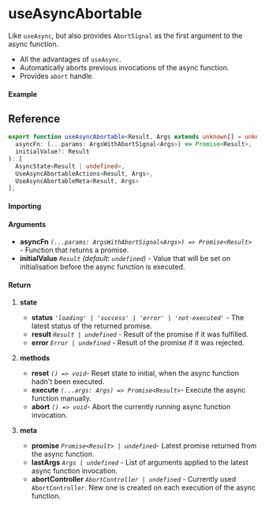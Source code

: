 
<Meta title="Side-effect/useAsyncAbortable" component={Example} />

# useAsyncAbortable

Like `useAsync`, but also provides `AbortSignal` as the first argument to the async function.

- All the advantages of `useAsync`.
- Automatically aborts previous invocations of the async function.
- Provides `abort` handle.

#### Example

<Canvas>
  <Story story={Example} inline />
</Canvas>

## Reference

```ts
export function useAsyncAbortable<Result, Args extends unknown[] = unknown[]>(
  asyncFn: (...params: ArgsWithAbortSignal<Args>) => Promise<Result>,
  initialValue?: Result
): [
  AsyncState<Result | undefined>,
  UseAsyncAbortableActions<Result, Args>,
  UseAsyncAbortableMeta<Result, Args>
];
```

#### Importing

<ImportPath />

#### Arguments

- **asyncFn** _`(...params: ArgsWithAbortSignal<Args>) => Promise<Result>`_ - Function that returns
  a promise.
- **initialValue** _`Result`_ _(default: `undefined`)_ - Value that will be set on initialisation
  before the async function is executed.

#### Return

1. **state**

   - **status** _`'loading' | 'success' | 'error' | 'not-executed'`_ - The latest status of the returned promise.
   - **result** _`Result | undefined`_ - Result of the promise if it was fulfilled.
   - **error** _`Error | undefined`_ - Result of the promise if it was rejected.

2. **methods**

   - **reset** _`() => void`_- Reset state to initial, when the async function hadn't been executed.
   - **execute** _`(...args: Args) => Promise<Result>`_- Execute the async function manually.
   - **abort** _`() => void`_- Abort the currently running async function invocation.

3. **meta**

   - **promise** _`Promise<Result> | undefined`_- Latest promise returned from the async function.
   - **lastArgs** _`Args | undefined`_ - List of arguments applied to the latest async function
     invocation.
   - **abortController** _`AbortController | undefined`_ - Currently used `AbortController`. New one
     is created on each execution of the async function.
